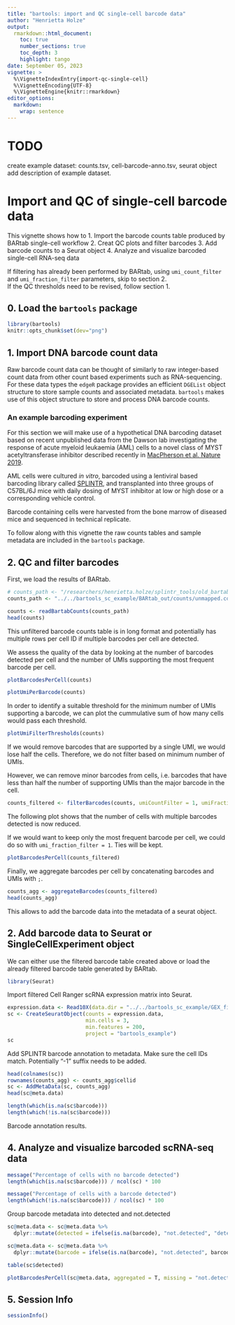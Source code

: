 ```yaml
---
title: "bartools: import and QC single-cell barcode data"
author: "Henrietta Holze"
output: 
  rmarkdown::html_document:
    toc: true
    number_sections: true
    toc_depth: 3
    highlight: tango 
date: September 05, 2023
vignette: >
  %\VignetteIndexEntry{import-qc-single-cell}
  %\VignetteEncoding{UTF-8}
  %\VignetteEngine{knitr::rmarkdown}
editor_options: 
  markdown: 
    wrap: sentence
---
```


# TODO
create example dataset: counts.tsv, cell-barcode-anno.tsv, seurat object
add description of example dataset. 


# Import and QC of single-cell barcode data

This vignette shows how to
1. Import the barcode counts table produced by BARtab single-cell workflow
2. Creat QC plots and filter barcodes
3. Add barcode counts to a Seurat object
4. Analyze and visualize barcoded single-cell RNA-seq data

If filtering has already been performed by BARtab, using `umi_count_filter` and `umi_fraction_filter` parameters, skip to section 2.  
If the QC thresholds need to be revised, follow section 1. 

## 0. Load the `bartools` package

```r
library(bartools)
knitr::opts_chunk$set(dev="png")
```

## 1. Import DNA barcode count data

Raw barcode count data can be thought of similarly to raw integer-based count data from other count based experiments such as RNA-sequencing.
For these data types the `edgeR` package provides an efficient `DGEList` object structure to store sample counts and associated metadata.
`bartools` makes use of this object structure to store and process DNA barcode counts.

### An example barcoding experiment

For this section we will make use of a hypothetical DNA barcoding dataset based on recent unpublished data from the Dawson lab investigating the response of acute myeloid leukaemia (AML) cells to a novel class of MYST acetyltransferase inhibitor described recently in [MacPherson et al. Nature 2019](https://dx.doi.org/10.1038/s41586-019-1835-6).

AML cells were cultured *in vitro*, barcoded using a lentiviral based barcoding library called [SPLINTR](https://dx.doi.org/10.1038/s41586-021-04206-7), and transplanted into three groups of C57BL/6J mice with daily dosing of MYST inhibitor at low or high dose or a corresponding vehicle control.

Barcode containing cells were harvested from the bone marrow of diseased mice and sequenced in technical replicate.

To follow along with this vignette the raw counts tables and sample metadata are included in the `bartools` package.

## 2. QC and filter barcodes

First, we load the results of BARtab. 

```r
# counts_path <- "/researchers/henrietta.holze/splintr_tools/old_bartab/test/test_out/sc/counts/test_sc.counts.tsv"
counts_path <- "../../bartools_sc_example/BARtab_out/counts/unmapped.counts.tsv"
```

```r
counts <- readBartabCounts(counts_path)
head(counts)
```

This unfiltered barcode counts table is in long format and potentially has multiple rows per cell ID if multiple barcodes per cell are detected. 

We assess the quality of the data by looking at the number of barcodes detected per cell and the number of UMIs supporting the most frequent barcode per cell. 

```r
plotBarcodesPerCell(counts)
```

```r
plotUmiPerBarcode(counts)
```

In order to identify a suitable threshold for the minimum number of UMIs supporting a barcode, we can plot the cummulative sum of how many cells would pass each threshold. 

```r
plotUmiFilterThresholds(counts)
```

If we would remove barcodes that are supported by a single UMI, we would lose half the cells. Therefore, we do not filter based on minimum number of UMIs.

However, we can remove minor barcodes from cells, i.e. barcodes that have less than half the number of supporting UMIs than the major barcode in the cell. 

```r
counts_filtered <- filterBarcodes(counts, umiCountFilter = 1, umiFractionFilter = 0.5)
```

The following plot shows that the number of cells with multiple barcodes detected is now reduced. 

If we would want to keep only the most frequent barcode per cell, we could do so with `umi_fraction_filter = 1`. 
Ties will be kept. 


```r
plotBarcodesPerCell(counts_filtered)
```

Finally, we aggregate barcodes per cell by concatenating barcodes and UMIs with `;`.  

```r
counts_agg <- aggregateBarcodes(counts_filtered)
head(counts_agg)
```

This allows to add the barcode data into the metadata of a seurat object. 


## 2. Add barcode data to Seurat or SingleCellExperiment object

We can either use the filtered barcode table created above or load the already filtered barcode table generated by BARtab. 

```r
library(Seurat)
```

Import filtered Cell Ranger scRNA expression matrix into Seurat.

```r
expression.data <- Read10X(data.dir = "../../bartools_sc_example/GEX_filtered_feature_bc_matrix/", strip.suffix = T)
sc <- CreateSeuratObject(counts = expression.data, 
                         min.cells = 3, 
                         min.features = 200, 
                         project = "bartools_example")
sc
```

Add SPLINTR barcode annotation to metadata.
Make sure the cell IDs match. Potentially "-1" suffix needs to be added. 

```r
head(colnames(sc))
rownames(counts_agg) <- counts_agg$cellid
sc <- AddMetaData(sc, counts_agg)
head(sc@meta.data)

length(which(is.na(sc$barcode)))
length(which(!is.na(sc$barcode)))
```

Barcode annotation results. 


## 4. Analyze and visualize barcoded scRNA-seq data

```r
message("Percentage of cells with no barcode detected")
length(which(is.na(sc$barcode))) / ncol(sc) * 100

message("Percentage of cells with a barcode detected")
length(which(!is.na(sc$barcode))) / ncol(sc) * 100
```

Group barcode metadata into detected and not.detected

```r
sc@meta.data <- sc@meta.data %>%
  dplyr::mutate(detected = ifelse(is.na(barcode), "not.detected", "detected"))

sc@meta.data <- sc@meta.data %>%
  dplyr::mutate(barcode = ifelse(is.na(barcode), "not.detected", barcode))

table(sc$detected)
```


```r
plotBarcodesPerCell(sc@meta.data, aggregated = T, missing = "not.detected")
```



<!-- Plot distribution of cells per clone - ordered -->
<!-- not sure what the color is supposed to be -->
<!-- ```{r} -->
<!-- plotCellsPerGroup(sc, group = "barcode", order = T, threshold = 200, plot = T, label = T) -->
<!-- ``` -->

<!-- Calculate clusters enriched for different clones  - hypergeometric tests -->

<!-- Need to have cluster annotation for this -->

<!-- ```{r} -->
<!-- plotClusterEnrichment(sc.obj = sc.filter,  -->
<!--                     group = "barcode",  -->
<!--                     factor = "BC_1614",  -->
<!--                     idents = "seurat_clusters",  -->
<!--                     threshold = 0.01, -->
<!--                     order = T, -->
<!--                     plot = T) -->
<!-- ``` -->


<!-- ```{r} -->
<!-- plotCellsInClusters(sc.filter, group = "barcode", factor = "BC_1614", plot.pct = T) -->
<!-- ``` -->


## 5. Session Info

```r
sessionInfo()
```

